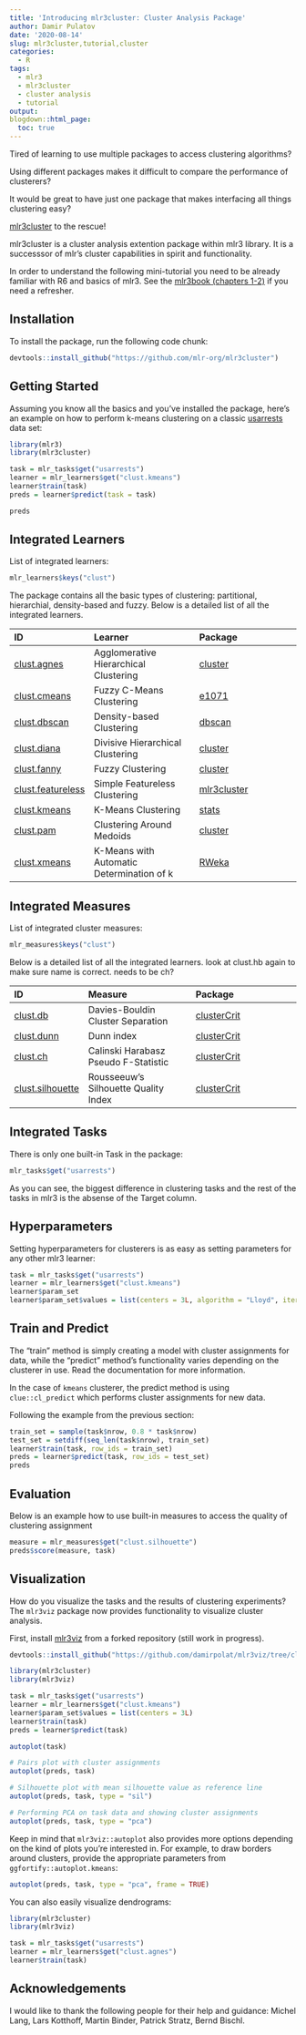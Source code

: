 ```yaml
---
title: 'Introducing mlr3cluster: Cluster Analysis Package'
author: Damir Pulatov
date: '2020-08-14'
slug: mlr3cluster,tutorial,cluster
categories: 
  - R
tags:
  - mlr3
  - mlr3cluster
  - cluster analysis
  - tutorial
output:
blogdown::html_page:
  toc: true
---
```


Tired of learning to use multiple packages to access clustering algorithms? 

Using different packages makes it difficult to compare the performance of 
clusterers?

It would be great to have just one package that makes interfacing 
all things clustering easy? 

[mlr3cluster](https://github.com/mlr-org/mlr3cluster) to the rescue!

mlr3cluster is a cluster analysis extention package within mlr3 library. It is 
a successsor of mlr's cluster capabilities in spirit and functionality. 

In order to understand the following mini-tutorial you need to be already 
familiar with R6 and basics of mlr3. 
See the [mlr3book (chapters 1-2)](https://mlr3book.mlr-org.com/) if you need a refresher. 

## Installation
To install the package, run the following code chunk:

```r
devtools::install_github("https://github.com/mlr-org/mlr3cluster")
```

## Getting Started

Assuming you know all the basics and you've installed the package, 
here's an example on how to perform k-means clustering on a classic [usarrests](https://stat.ethz.ch/R-manual/R-patched/library/datasets/html/USArrests.html) data set:

```r
library(mlr3)
library(mlr3cluster)

task = mlr_tasks$get("usarrests")
learner = mlr_learners$get("clust.kmeans")
learner$train(task)
preds = learner$predict(task = task)

preds
```

## Integrated Learners

List of integrated learners:

```r
mlr_learners$keys("clust")
```

The package contains all the basic types of clustering: partitional, hierarchial, density-based and fuzzy. 
Below is a detailed list of all the integrated learners.

| ID | Learner | Package |
| :--| :------ | :------ |
| [clust.agnes](https://mlr-org.github.io/mlr3cluster/reference/mlr_learners_clust.agnes.html) | Agglomerative Hierarchical Clustering |  [cluster](https://CRAN.R-project.org/package=cluster) |
| [clust.cmeans](https://mlr-org.github.io/mlr3cluster/reference/mlr_learners_clust.cmeans.html) | Fuzzy C-Means Clustering |  [e1071](https://CRAN.R-project.org/package=e1071) |
| [clust.dbscan](https://mlr-org.github.io/mlr3cluster/reference/mlr_learners_clust.dbscan.html) | Density-based Clustering | [dbscan](https://CRAN.R-project.org/package=dbscan) |
| [clust.diana](https://mlr-org.github.io/mlr3cluster/reference/mlr_learners_clust.diana.html) | Divisive Hierarchical Clustering | [cluster](https://CRAN.R-project.org/package=cluster) |
| [clust.fanny](https://mlr-org.github.io/mlr3cluster/reference/mlr_learners_clust.fanny.html) | Fuzzy Clustering | [cluster](https://CRAN.R-project.org/package=cluster) |
| [clust.featureless](https://mlr-org.github.io/mlr3cluster/reference/mlr_learners_clust.featureless.html) | Simple Featureless Clustering | [mlr3cluster](https://github.com/mlr-org/mlr3cluster) |
| [clust.kmeans](https://mlr-org.github.io/mlr3cluster/reference/mlr_learners_clust.kmeans.html) | K-Means Clustering | [stats](https://CRAN.R-project.org/package=stats) | 
| [clust.pam](https://mlr-org.github.io/mlr3cluster/reference/mlr_learners_clust.pam.html) | Clustering Around Medoids | [cluster](https://CRAN.R-project.org/package=cluster) |
| [clust.xmeans](https://mlr-org.github.io/mlr3cluster/reference/mlr_learners_clust.xmeans.html) | K-Means with Automatic Determination of k | [RWeka](https://CRAN.R-project.org/package=RWeka) |


## Integrated Measures

List of integrated cluster measures: 

```r
mlr_measures$keys("clust")
```

Below is a detailed list of all the integrated learners.
look at clust.hb again to make sure name is correct. needs to be ch?

| ID | Measure | Package |
| :--| :------ | :------ |
| [clust.db](https://mlr-org.github.io/mlr3cluster/reference/mlr_measures_clust.db.html) | Davies-Bouldin Cluster Separation | [clusterCrit](https://CRAN.R-project.org/package=clusterCrit) |
| [clust.dunn](https://mlr-org.github.io/mlr3cluster/reference/mlr_measures_clust.dunn.html) | Dunn index | [clusterCrit](https://CRAN.R-project.org/package=clusterCrit) |
| [clust.ch](https://mlr-org.github.io/mlr3cluster/reference/mlr_measures_clust.ch.html) | Calinski Harabasz Pseudo F-Statistic | [clusterCrit](https://CRAN.R-project.org/package=clusterCrit) |
| [clust.silhouette](https://mlr-org.github.io/mlr3cluster/reference/mlr_measures_clust.silhouette.html) | Rousseeuw's Silhouette Quality Index | [clusterCrit](https://CRAN.R-project.org/package=clusterCrit) |


## Integrated Tasks

There is only one built-in Task in the package:

```r
mlr_tasks$get("usarrests")
```

As you can see, the biggest difference in clustering tasks and the rest of the tasks in mlr3 is the absense of the Target column. 


## Hyperparameters

Setting hyperparameters for clusterers is as easy as setting parameters for any other mlr3 learner: 

```r
task = mlr_tasks$get("usarrests")
learner = mlr_learners$get("clust.kmeans")
learner$param_set
learner$param_set$values = list(centers = 3L, algorithm = "Lloyd", iter.max = 100L)
```


## Train and Predict
The "train" method is simply creating a model with cluster assignments for data, while 
the "predict" method's functionality varies depending on the clusterer in use. 
Read the documentation for more information. 

In the case of `kmeans` clusterer, the predict method is using `clue::cl_predict` which performs cluster assignments for new data. 

Following the example from the previous section:

```r
train_set = sample(task$nrow, 0.8 * task$nrow)
test_set = setdiff(seq_len(task$nrow), train_set)
learner$train(task, row_ids = train_set)
preds = learner$predict(task, row_ids = test_set)
preds
```

## Evaluation

Below is an example how to use built-in measures to access the quality of clustering assignment 

```r
measure = mlr_measures$get("clust.silhouette")
preds$score(measure, task)
```

  
## Visualization

How do you visualize the tasks and the results of clustering experiments? 
The `mlr3viz` package now provides functionality to visualize cluster analysis. 

First, install [mlr3viz](https://github.com/damirpolat/mlr3viz/tree/cluster) from a forked repository (still work in progress).

```r
devtools::install_github("https://github.com/damirpolat/mlr3viz/tree/cluster")
```


```r
library(mlr3cluster)
library(mlr3viz)

task = mlr_tasks$get("usarrests")
learner = mlr_learners$get("clust.kmeans")
learner$param_set$values = list(centers = 3L)
learner$train(task)
preds = learner$predict(task)

autoplot(task)

# Pairs plot with cluster assignments
autoplot(preds, task)

# Silhouette plot with mean silhouette value as reference line
autoplot(preds, task, type = "sil")

# Performing PCA on task data and showing cluster assignments
autoplot(preds, task, type = "pca")
```

Keep in mind that `mlr3viz::autoplot` also provides more options depending on the kind of plots you're interested in. 
For example, to draw borders around clusters, provide the appropriate parameters from `ggfortify::autoplot.kmeans`: 

```r
autoplot(preds, task, type = "pca", frame = TRUE)
```

You can also easily visualize dendrograms: 

```r
library(mlr3cluster)
library(mlr3viz)

task = mlr_tasks$get("usarrests")
learner = mlr_learners$get("clust.agnes")
learner$train(task)
```


## Acknowledgements
I would like to thank the following people for their help and guidance: 
Michel Lang, Lars Kotthoff, Martin Binder, Patrick Stratz, Bernd Bischl. 
